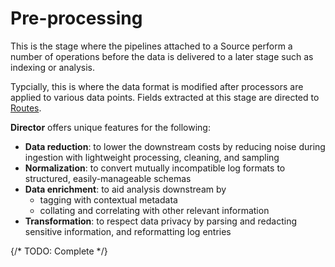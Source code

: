 # Pre-processing

This is the stage where the pipelines attached to a Source perform a number of operations before the data is delivered to a later stage such as indexing or analysis.

Typcially, this is where the data format is modified after processors are applied to various data points. Fields extracted at this stage are directed to [Routes](../routes/overview.mdx).

**Director** offers unique features for the following:

* **Data reduction**: to lower the downstream costs by reducing noise during ingestion with lightweight processing, cleaning, and sampling
* **Normalization**: to convert mutually incompatible log formats to structured, easily-manageable schemas
* **Data enrichment**: to aid analysis downstream by
	* tagging with contextual metadata
	* collating and correlating with other relevant information
* **Transformation**: to respect data privacy by parsing and redacting sensitive information, and reformatting log entries

{/* TODO: Complete */}